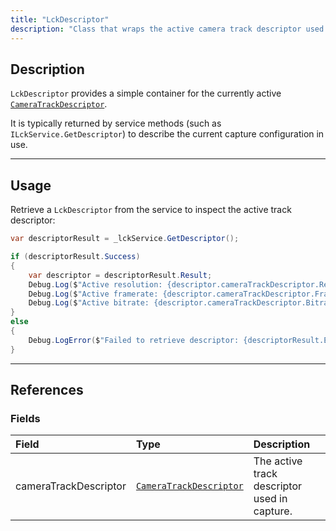 ```yaml
---
title: "LckDescriptor"
description: "Class that wraps the active camera track descriptor used in capture."
---
```


## Description

`LckDescriptor` provides a simple container for the currently active [`CameraTrackDescriptor`](/api-reference/struct/CameraTrackDescriptor).

It is typically returned by service methods (such as `ILckService.GetDescriptor`) to describe the current capture configuration in use.

---

## Usage

Retrieve a `LckDescriptor` from the service to inspect the active track descriptor:

```c#
var descriptorResult = _lckService.GetDescriptor();

if (descriptorResult.Success)
{
    var descriptor = descriptorResult.Result;
    Debug.Log($"Active resolution: {descriptor.cameraTrackDescriptor.Resolution.Width}x{descriptor.cameraTrackDescriptor.Resolution.Height}");
    Debug.Log($"Active framerate: {descriptor.cameraTrackDescriptor.Framerate}");
    Debug.Log($"Active bitrate: {descriptor.cameraTrackDescriptor.Bitrate}");
}
else
{
    Debug.LogError($"Failed to retrieve descriptor: {descriptorResult.ErrorMessage}");
}
```

---

## References

### Fields

| Field                 | Type                                                                   | Description                                  |
| :-------------------- | :--------------------------------------------------------------------- | :------------------------------------------- |
| cameraTrackDescriptor | [`CameraTrackDescriptor`](/api-reference/struct/CameraTrackDescriptor) | The active track descriptor used in capture. |